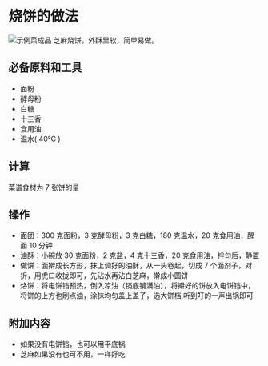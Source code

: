# 烧饼的做法

![示例菜成品](./烧饼.jpg)
芝麻烧饼，外酥里软，简单易做。

## 必备原料和工具

- 面粉
- 酵母粉
- 白糖
- 十三香
- 食用油
- 温水( 40℃ )

## 计算

菜谱食材为 7 张饼的量

## 操作

- 面团：300 克面粉，3 克酵母粉，3 克白糖，180 克温水，20 克食用油，醒面 10 分钟
- 油酥：小碗放 30 克面粉，2 克盐，4 克十三香，20 克食用油，拌匀后，静置
- 做饼：面擀成长方形，抹上调好的油酥，从一头卷起，切成 7 个面剂子，对折，用虎口收拢即可，先沾水再沾白芝麻，擀成小圆饼
- 烙饼：将电饼铛预热，倒入凉油（锅底铺满油），将擀好的饼放入电饼铛中，将饼的上方也刷点油，涂抹均匀盖上盖子，选大饼档,听到叮的一声出锅即可

## 附加内容

- 如果没有电饼铛，也可以用平底锅
- 芝麻如果没有也可不用，一样好吃


